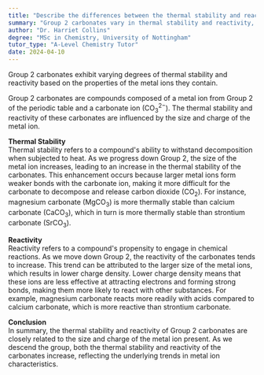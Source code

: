 ```yaml
---
title: "Describe the differences between the thermal stability and reactivity of Group 2 carbonates"
summary: "Group 2 carbonates vary in thermal stability and reactivity, indicating differences in their chemical properties and behaviors under heat and in reactions."
author: "Dr. Harriet Collins"
degree: "MSc in Chemistry, University of Nottingham"
tutor_type: "A-Level Chemistry Tutor"
date: 2024-04-10
---
```


Group 2 carbonates exhibit varying degrees of thermal stability and reactivity based on the properties of the metal ions they contain.

Group 2 carbonates are compounds composed of a metal ion from Group 2 of the periodic table and a carbonate ion ($\text{CO}_3^{2-}$). The thermal stability and reactivity of these carbonates are influenced by the size and charge of the metal ion.

**Thermal Stability**  
Thermal stability refers to a compound's ability to withstand decomposition when subjected to heat. As we progress down Group 2, the size of the metal ion increases, leading to an increase in the thermal stability of the carbonates. This enhancement occurs because larger metal ions form weaker bonds with the carbonate ion, making it more difficult for the carbonate to decompose and release carbon dioxide ($\text{CO}_2$). For instance, magnesium carbonate ($\text{MgCO}_3$) is more thermally stable than calcium carbonate ($\text{CaCO}_3$), which in turn is more thermally stable than strontium carbonate ($\text{SrCO}_3$).

**Reactivity**  
Reactivity refers to a compound's propensity to engage in chemical reactions. As we move down Group 2, the reactivity of the carbonates tends to increase. This trend can be attributed to the larger size of the metal ions, which results in lower charge density. Lower charge density means that these ions are less effective at attracting electrons and forming strong bonds, making them more likely to react with other substances. For example, magnesium carbonate reacts more readily with acids compared to calcium carbonate, which is more reactive than strontium carbonate.

**Conclusion**  
In summary, the thermal stability and reactivity of Group 2 carbonates are closely related to the size and charge of the metal ion present. As we descend the group, both the thermal stability and reactivity of the carbonates increase, reflecting the underlying trends in metal ion characteristics.
    